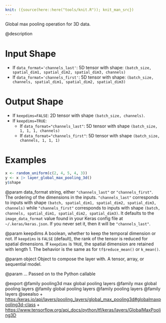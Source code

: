 ```yaml
---
knit: ({source(here::here("tools/knit.R")); knit_man_src})
---
```

Global max pooling operation for 3D data.

@description

# Input Shape
- If `data_format='channels_last'`:
    5D tensor with shape:
    `(batch_size, spatial_dim1, spatial_dim2, spatial_dim3, channels)`
- If `data_format='channels_first'`:
    5D tensor with shape:
    `(batch_size, channels, spatial_dim1, spatial_dim2, spatial_dim3)`

# Output Shape
- If `keepdims=FALSE`:
    2D tensor with shape `(batch_size, channels)`.
- If `keepdims=TRUE`:
    - If `data_format="channels_last"`:
        5D tensor with shape `(batch_size, 1, 1, 1, channels)`
    - If `data_format="channels_first"`:
        5D tensor with shape `(batch_size, channels, 1, 1, 1)`

# Examples
```r
x <- random_uniform(c(2, 4, 5, 4, 3))
y <- x |> layer_global_max_pooling_3d()
y$shape
```

@param data_format
string, either `"channels_last"` or `"channels_first"`.
The ordering of the dimensions in the inputs. `"channels_last"`
corresponds to inputs with shape
`(batch, spatial_dim1, spatial_dim2, spatial_dim3, channels)`
while `"channels_first"` corresponds to inputs with shape
`(batch, channels, spatial_dim1, spatial_dim2, spatial_dim3)`.
It defaults to the `image_data_format` value found in your Keras
config file at `~/.keras/keras.json`. If you never set it, then it
will be `"channels_last"`.

@param keepdims
A boolean, whether to keep the temporal dimension or not.
If `keepdims` is `FALSE` (default), the rank of the tensor is
reduced for spatial dimensions. If `keepdims` is `TRUE`, the
spatial dimension are retained with length 1.
The behavior is the same as for `tf$reduce_mean()` or `k_mean()`.

@param object
Object to compose the layer with. A tensor, array, or sequential model.

@param ...
Passed on to the Python callable

@export
@family pooling3d max global pooling layers
@family max global pooling layers
@family global pooling layers
@family pooling layers
@family layers
@seealso
+ <https:/keras.io/api/layers/pooling_layers/global_max_pooling3d#globalmaxpooling3d-class>
+ <https://www.tensorflow.org/api_docs/python/tf/keras/layers/GlobalMaxPooling3D>
